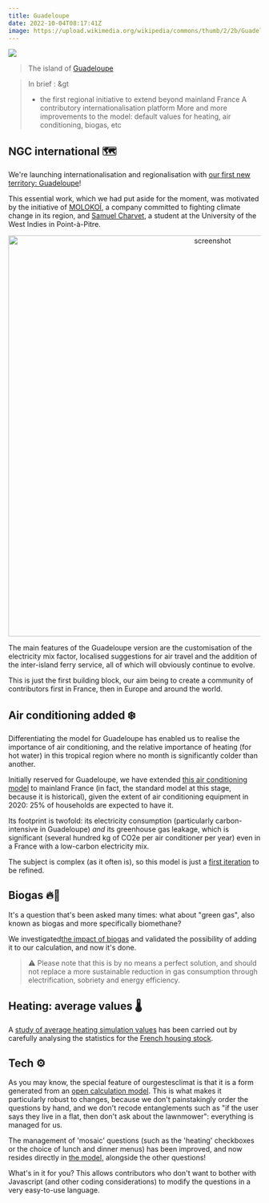 ---
title: Guadeloupe
date: 2022-10-04T08:17:41Z
image: https://upload.wikimedia.org/wikipedia/commons/thumb/2/2b/Guadeloupe_from_ISS.jpg/640px-Guadeloupe_from_ISS.jpg?uselang=fr
---

![](https://upload.wikimedia.org/wikipedia/commons/thumb/2/2b/Guadeloupe_from_ISS.jpg/640px-Guadeloupe_from_ISS.jpg?uselang=fr)

> The island of <a href="https://fr.wikipedia.org/wiki/Guadeloupe">Guadeloupe</a>

> In brief :
&gt
> - the first regional initiative to extend beyond mainland France
> A contributory internationalisation platform
> More and more improvements to the model: default values for heating, air conditioning, biogas, etc

## NGC international 🗺️

We're launching internationalisation and regionalisation with <a href="https://github.com/incubateur-ademe/nosgestesclimat-site/pull/626">our first new territory: Guadeloupe</a>!

This essential work, which we had put aside for the moment, was motivated by the initiative of <a href="https://molokoi.com/">MOLOKOÏ</a>, a company committed to fighting climate change in its region, and <a href="https://gp.linkedin.com/in/samuel-charvet-830773223">Samuel Charvet</a>, a student at the University of the West Indies in Point-à-Pitre.

<p align="center"><img width="800" alt="screenshot" src="https://nosgestesclimat.fr/images/releases/user-screenshot.png" /></p>

The main features of the Guadeloupe version are the customisation of the electricity mix factor, localised suggestions for air travel and the addition of the inter-island ferry service, all of which will obviously continue to evolve.

This is just the first building block, our aim being to create a community of contributors first in France, then in Europe and around the world.

## Air conditioning added ❄️

Differentiating the model for Guadeloupe has enabled us to realise the importance of air conditioning, and the relative importance of heating (for hot water) in this tropical region where no month is significantly colder than another.

Initially reserved for Guadeloupe, we have extended <a href="https://nosgestesclimat.fr/documentation/logement/climatisation">this air conditioning model</a> to mainland France (in fact, the standard model at this stage, because it is historical), given the extent of air conditioning equipment in 2020: 25% of households are expected to have it.

Its footprint is twofold: its electricity consumption (particularly carbon-intensive in Guadeloupe) _and_ its greenhouse gas leakage, which is significant (several hundred kg of CO2e per air conditioner per year) even in a France with a low-carbon electricity mix.

The subject is complex (as it often is), so this model is just a <a href="https://github.com/incubateur-ademe/nosgestesclimat/pull/1488">first iteration</a> to be refined.

## Biogas 🔥🌱

It's a question that's been asked many times: what about "green gas", also known as biogas and more specifically biomethane?

We investigated<a href="https://nosgestesclimat.fr/documentation/logement/gaz/biogaz">the impact of biogas</a> and validated the possibility of adding it to our calculation, and now it's done.

> ⚠️ Please note that this is by no means a perfect solution, and should not replace a more sustainable reduction in gas consumption through electrification, sobriety and energy efficiency.

## Heating: average values 🌡️

A <a href="https://github.com/incubateur-ademe/nosgestesclimat/pull/1433">study of average heating simulation values</a> has been carried out by carefully analysing the statistics for the <a href="https://nosgestesclimat.fr/documentation/parc-français">French housing stock</a>.

## Tech ⚙️

As you may know, the special feature of ourgestesclimat is that it is a form generated from an <a href="https://nosgestesclimat.fr/documentation">open calculation model</a>. This is what makes it particularly robust to changes, because we don't painstakingly order the questions by hand, and we don't recode entanglements such as "if the user says they live in a flat, then don't ask about the lawnmower": everything is managed for us.

The management of 'mosaic' questions (such as the 'heating' checkboxes or the choice of lunch and dinner menus) has been improved, and now resides directly in <a href="https://github.com/incubateur-ademe/nosgestesclimat-site/blob/master/docs/mosaic.md">the model,</a> alongside the other questions!

What's in it for you? This allows contributors who don't want to bother with Javascript (and other coding considerations) to modify the questions in a very easy-to-use language.
